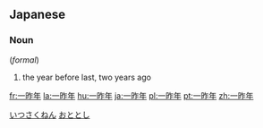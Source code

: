 ==Japanese==
{{ja-kanjitab}}

===Noun===
{{ja-noun|いっさくねん}} (''formal'')<br/>
{{ja-noun|おととし}}

# the year before last, two years ago

[[Category:ja:Time|いつさくねん]]
[[Category:ja:Time|おととし]]

[[fr:一昨年]]
[[la:一昨年]]
[[hu:一昨年]]
[[ja:一昨年]]
[[pl:一昨年]]
[[pt:一昨年]]
[[zh:一昨年]]